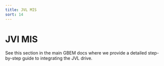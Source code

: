 ```yaml
---
title: JVL MIS
sort: 14
---
```


# JVl MIS

See <Link to="/docs/gbem/adding_jvl_mis_drive"> this section in the main GBEM docs</Link> where we provide a detailed step-by-step guide to integrating the JVL drive.